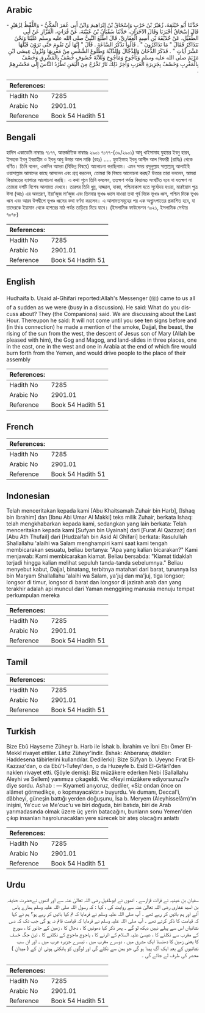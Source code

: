 ## Arabic


<div dir="rtl" lang="ar" style={{fontSize:'larger',backgroundColor:'#f8f9fa',padding:20}}>
حَدَّثَنَا أَبُو خَيْثَمَةَ، زُهَيْرُ بْنُ حَرْبٍ وَإِسْحَاقُ بْنُ إِبْرَاهِيمَ وَابْنُ أَبِي عُمَرَ الْمَكِّيُّ - وَاللَّفْظُ لِزُهَيْرٍ - قَالَ إِسْحَاقُ أَخْبَرَنَا وَقَالَ الآخَرَانِ، حَدَّثَنَا سُفْيَانُ بْنُ عُيَيْنَةَ، عَنْ فُرَاتٍ، الْقَزَّازِ عَنْ أَبِي الطُّفَيْلِ، عَنْ حُذَيْفَةَ بْنِ أَسِيدٍ الْغِفَارِيِّ، قَالَ اطَّلَعَ النَّبِيُّ صلى الله عليه وسلم عَلَيْنَا وَنَحْنُ نَتَذَاكَرُ فَقَالَ ‏"‏ مَا تَذَاكَرُونَ ‏"‏ ‏.‏ قَالُوا نَذْكُرُ السَّاعَةَ ‏.‏ قَالَ ‏"‏ إِنَّهَا لَنْ تَقُومَ حَتَّى تَرَوْنَ قَبْلَهَا عَشْرَ آيَاتٍ ‏"‏ ‏.‏ فَذَكَرَ الدُّخَانَ وَالدَّجَّالَ وَالدَّابَّةَ وَطُلُوعَ الشَّمْسِ مِنْ مَغْرِبِهَا وَنُزُولَ عِيسَى ابْنِ مَرْيَمَ صلى الله عليه وسلم وَيَأْجُوجَ وَمَأْجُوجَ وَثَلاَثَةَ خُسُوفٍ خَسْفٌ بِالْمَشْرِقِ وَخَسْفٌ بِالْمَغْرِبِ وَخَسْفٌ بِجَزِيرَةِ الْعَرَبِ وَآخِرُ ذَلِكَ نَارٌ تَخْرُجُ مِنَ الْيَمَنِ تَطْرُدُ النَّاسَ إِلَى مَحْشَرِهِمْ ‏.‏
</div>
<div style={{backgroundColor:'#f8f9fa',padding:20, marginBottom: 10}}><table> <thead> <tr> <th>References:</th> <th></th> </tr> </thead> <tbody><tr><td>Hadith No</td><td>7285</td></tr><tr><td>Arabic No</td><td>2901.01</td></tr><tr><td>Reference</td><td>Book 54 Hadith 51</td></tr></tbody></table></div>

## Bengali


<div dir="ltr" lang="bn" style={{fontSize:'larger',backgroundColor:'#f8f9fa',padding:20}}>
হাদিস একাডেমি নাম্বারঃ ৭১৭৭, আন্তর্জাতিক নাম্বারঃ ২৯০১ ৭১৭৭-(৩৯/২৯০১) আবূ খাইসামাহ যুহায়র ইবনু হারব, ইসহাক ইবনু ইবরাহীম ও ইবনু আবু উমার আল মাক্কি (রহঃ) ..... হুযাইফাহ ইবনু আসীদ আল গিফারী (রাযিঃ) থেকে বর্ণিত। তিনি বলেন, একদিন আমরা (বিভিন্ন বিষয়ে) আলোচনা করছিলাম। এমন সময় রসূলুল্লাহ সাল্লাল্লাহু আলাইহি ওয়াসাল্লাম আমাদের কাছে আসলেন এবং প্রশ্ন করলেন, তোমরা কি বিষয়ে আলোচনা করছ? উত্তরে তারা বললেন, আমরা কিয়ামতের ব্যাপারে আলোচনা করছি। এ কথা শুনে তিনি বললেন, ততক্ষণ পর্যন্ত কিয়ামত সংঘটিত হবে না যতক্ষণ না তোমরা দশটি বিশেষ আলামত দেখবে। তারপর তিনি ধুম্র, দাজ্জাল, দাব্বা, পশ্চিমাকাশ হতে সূর্যোদয় হওয়া, মারইয়াম পুত্র ঈসা (আঃ) এর অবতরণ, ইয়া’জুজ মা'জুজ এবং তিনবার ভূখণ্ড ধ্বসে যাওয়া তথা পূর্ব দিকে ভূখণ্ড ধ্বস, পশ্চিম দিকে ভূখণ্ড ধ্বস এবং আরব উপদ্বীপে ভূখণ্ড ধ্বসের কথা বর্ণনা করলেন। এ আলামতসমূহের পর এক অগ্ন্যুৎপাতের প্রকাশিত হবে, যা তাদেরকে ইয়ামান থেকে হাশরের মাঠ পর্যন্ত তাড়িয়ে নিয়ে যাবে। (ইসলামিক ফাউন্ডেশন ৭০২১, ইসলামিক সেন্টার ৭০৭৮)
</div>
<div style={{backgroundColor:'#f8f9fa',padding:20, marginBottom: 10}}><table> <thead> <tr> <th>References:</th> <th></th> </tr> </thead> <tbody><tr><td>Hadith No</td><td>7285</td></tr><tr><td>Arabic No</td><td>2901.01</td></tr><tr><td>Reference</td><td>Book 54 Hadith 51</td></tr></tbody></table></div>

## English


<div dir="ltr" lang="en" style={{fontSize:'larger',backgroundColor:'#f8f9fa',padding:20}}>
Hudhaifa b. Usaid al-Ghifari reported:Allah's Messenger (ﷺ) came to us all of a sudden as we were (busy in a discussion). He said: What do you discuss about? They (the Companions) said. We are discussing about the Last Hour. Thereupon he said: It will not come until you see ten signs before and (in this connection) he made a mention of the smoke, Dajjal, the beast, the rising of the sun from the west, the descent of Jesus son of Mary (Allah be pleased with him), the Gog and Magog, and land-slides in three places, one in the east, one in the west and one in Arabia at the end of which fire would burn forth from the Yemen, and would drive people to the place of their assembly
</div>
<div style={{backgroundColor:'#f8f9fa',padding:20, marginBottom: 10}}><table> <thead> <tr> <th>References:</th> <th></th> </tr> </thead> <tbody><tr><td>Hadith No</td><td>7285</td></tr><tr><td>Arabic No</td><td>2901.01</td></tr><tr><td>Reference</td><td>Book 54 Hadith 51</td></tr></tbody></table></div>

## French


<div dir="ltr" lang="fr" style={{fontSize:'larger',backgroundColor:'#f8f9fa',padding:20}}>

</div>
<div style={{backgroundColor:'#f8f9fa',padding:20, marginBottom: 10}}><table> <thead> <tr> <th>References:</th> <th></th> </tr> </thead> <tbody><tr><td>Hadith No</td><td>7285</td></tr><tr><td>Arabic No</td><td>2901.01</td></tr><tr><td>Reference</td><td>Book 54 Hadith 51</td></tr></tbody></table></div>

## Indonesian


<div dir="ltr" lang="id" style={{fontSize:'larger',backgroundColor:'#f8f9fa',padding:20}}>
Telah menceritakan kepada kami [Abu Khaitsamah Zuhair bin Harb], [Ishaq bin Ibrahim] dan [Ibnu Abi Umar Al Makki] teks milik Zuhair, berkata Ishaq: telah mengkhabarkan kepada kami, sedangkan yang lain berkata: Telah menceritakan kepada kami [Sufyan bin Uyainah] dari [Furat Al Qazzaz] dari [Abu Ath Thufail] dari [Hudzaifah bin Asid Al Ghifari] berkata: Rasulullah Shallallahu 'alaihi wa Salam menghampiri kami saat kami tengah membicarakan sesuatu, beliau bertanya: "Apa yang kalian bicarakan?" Kami menjawab: Kami membicarakan kiamat. Beliau bersabda: "Kiamat tidaklah terjadi hingga kalian melihat sepuluh tanda-tanda sebelumnya." Beliau menyebut kabut, Dajjal, binatang, terbitnya matahari dari barat, turunnya Isa bin Maryam Shallallahu 'alaihi wa Salam, ya'juj dan ma'juj, tiga longsor; longsor di timur, longsor di barat dan longsor di jazirah arab dan yang terakhir adalah api muncul dari Yaman menggiring manusia menuju tempat perkumpulan mereka
</div>
<div style={{backgroundColor:'#f8f9fa',padding:20, marginBottom: 10}}><table> <thead> <tr> <th>References:</th> <th></th> </tr> </thead> <tbody><tr><td>Hadith No</td><td>7285</td></tr><tr><td>Arabic No</td><td>2901.01</td></tr><tr><td>Reference</td><td>Book 54 Hadith 51</td></tr></tbody></table></div>

## Tamil


<div dir="ltr" lang="ta" style={{fontSize:'larger',backgroundColor:'#f8f9fa',padding:20}}>

</div>
<div style={{backgroundColor:'#f8f9fa',padding:20, marginBottom: 10}}><table> <thead> <tr> <th>References:</th> <th></th> </tr> </thead> <tbody><tr><td>Hadith No</td><td>7285</td></tr><tr><td>Arabic No</td><td>2901.01</td></tr><tr><td>Reference</td><td>Book 54 Hadith 51</td></tr></tbody></table></div>

## Turkish


<div dir="ltr" lang="tr" style={{fontSize:'larger',backgroundColor:'#f8f9fa',padding:20}}>
Bize Ebû Hayseme Züheyr b. Harb ile İshak b. İbrahim ve İbni Ebı Ömer El-Mekkî rivayet ettiler. Lâfız Züheyr'indir. (İshak: Ahberana; ötekiler: Haddesena tâbirlerini kullandılar. Dedilerki): Bize Süfyan b. Uyeync Fırat El-Kazzaz'dan, o da Ebû't-Tufeyl'den, o da Huzeyfe b. Esîd El-Gıfârî'den naklen rivayet etti. (Şöyle demiş): Biz müzâkere ederken Nebi (Sallallahu Aleyhi ve Sellem) yanımıza çıkageldi. Ve: «Neyi müzâkere ediyorsunuz?» diye sordu. Ashab : — Kıyameti anıyoruz, dediler, «Siz ondan önce on alâmet görmedikçe, o kopmayacaktır.» buyurdu. Ve dumanı, Deccal'i, dâbheyi, güneşin battığı yerden doğuşunu, İsa b. Meryem (Aleyhisselârn)'ın inişini, Ye'cuc ve Me'cuc'u ve biri doğuda, biri batıda, biri de Arab yarımadasında olmak üzere üç yerin batacağını, bunların sonu Yemen'den çıkıp insanları haşrolunacakları yere sürecek bir ateş olacağını anlattı
</div>
<div style={{backgroundColor:'#f8f9fa',padding:20, marginBottom: 10}}><table> <thead> <tr> <th>References:</th> <th></th> </tr> </thead> <tbody><tr><td>Hadith No</td><td>7285</td></tr><tr><td>Arabic No</td><td>2901.01</td></tr><tr><td>Reference</td><td>Book 54 Hadith 51</td></tr></tbody></table></div>

## Urdu


<div dir="rtl" lang="ur" style={{fontSize:'larger',backgroundColor:'#f8f9fa',padding:20}}>
سفیان بن عینیہ نے فرات قزازسے ، انھوں نے ابوطفیل رضی اللہ تعالیٰ عنہ سے اور انھوں نےحضرت حذیفہ بن اسید غفاری رضی اللہ تعالیٰ عنہ سے روایت کی ، کہا : کہ رسول اللہ صلی اللہ علیہ وسلم ہمارے پاس آئے اور ہم باتیں کر رہے تھے ۔ آپ صلی اللہ علیہ وسلم نے فرمایا کہ تم کیا باتیں کر رہے ہو؟ ہم نے کہا کہ قیامت کا ذکر کرتے تھے ۔ آپ صلی اللہ علیہ وسلم نے فرمایا کہ قیامت قائم نہ ہو گی جب تک کہ دس نشانیاں اس سے پہلے نہیں دیکھ لو گے ۔ پھر ذکر کیا دھوئیں کا ، دجال کا ، زمین کے جانور کا ، سورج کے مغرب سے نکلنے کا ، عیسیٰ علیہ السلام کے اترنے کا ، یاجوج ماجوج کے نکلنے کا ، تین جگہ خسف کا یعنی زمین کا دھنسنا ایک مشرق میں ، دوسرے مغرب میں ، تیسرے جزیرہ عرب میں ۔ اور ان سب نشانیوں کے بعد ایک آگ پیدا ہو گی جو یمن سے نکلے گی اور لوگوں کو ہانکتی ہوئی ان کے ( میدان ) محشر کی طرف لے جائے گی ۔
</div>
<div style={{backgroundColor:'#f8f9fa',padding:20, marginBottom: 10}}><table> <thead> <tr> <th>References:</th> <th></th> </tr> </thead> <tbody><tr><td>Hadith No</td><td>7285</td></tr><tr><td>Arabic No</td><td>2901.01</td></tr><tr><td>Reference</td><td>Book 54 Hadith 51</td></tr></tbody></table></div>
